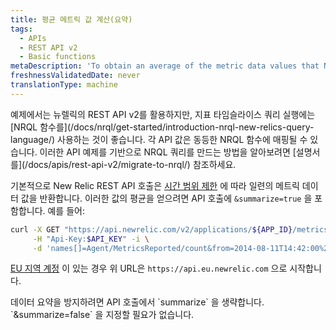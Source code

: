 ```yaml
---
title: 평균 메트릭 값 계산(요약)
tags:
  - APIs
  - REST API v2
  - Basic functions
metaDescription: 'To obtain an average of the metric data values that New Relic''s REST API returns, include "summarize=true" in your API call.'
freshnessValidatedDate: never
translationType: machine
---
```


<Callout variant="important">
  예제에서는 뉴렐릭의 REST API v2를 활용하지만, 지표 타임슬라이스 쿼리 실행에는 [NRQL 함수를](/docs/nrql/get-started/introduction-nrql-new-relics-query-language/) 사용하는 것이 좋습니다. 각 API 값은 동등한 NRQL 함수에 매핑될 수 있습니다. 이러한 API 예제를 기반으로 NRQL 쿼리를 만드는 방법을 알아보려면 [설명서를](/docs/apis/rest-api-v2/migrate-to-nrql/) 참조하세요.
</Callout>

기본적으로 New Relic REST API 호출은 [시간 범위 제한](/docs/apm/apis/requirements/extracting-metric-data#time) 에 따라 일련의 메트릭 데이터 값을 반환합니다. 이러한 값의 평균을 얻으려면 API 호출에 `&summarize=true` 을 포함합니다. 예를 들어:

```sh
curl -X GET "https://api.newrelic.com/v2/applications/${APP_ID}/metrics/data.json" \
     -H "Api-Key:$API_KEY" -i \
     -d 'names[]=Agent/MetricsReported/count&from=2014-08-11T14:42:00%2B08:00&to=2014-08-11T15:12:00%2B08:00&summarize=true'
```

[EU 지역 계정](/docs/using-new-relic/welcome-new-relic/getting-started/introduction-eu-region-data-center) 이 있는 경우 위 URL은 `https://api.eu.newrelic.com` 으로 시작합니다.

<Callout variant="tip">
  데이터 요약을 방지하려면 API 호출에서 `summarize` 을 생략합니다. `&summarize=false` 을 지정할 필요가 없습니다.
</Callout>